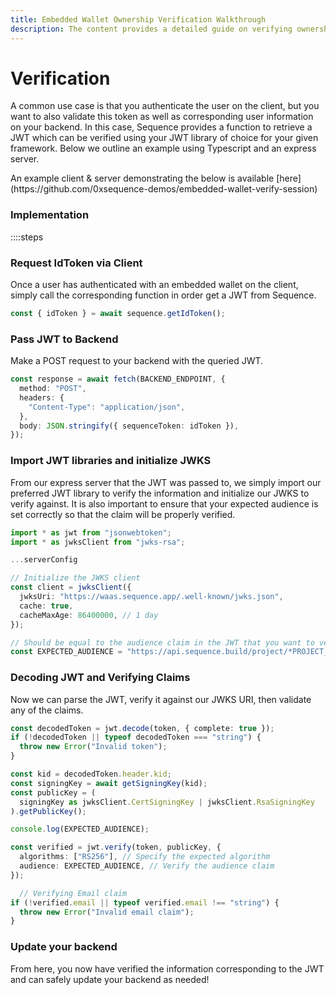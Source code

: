 ```yaml
---
title: Embedded Wallet Ownership Verification Walkthrough
description: The content provides a detailed guide on verifying ownership of an Embedded Wallet address using a nonce and optional time expiry.
---
```



# Verification

A common use case is that you authenticate the user on the client, but you want to also validate this token as well as corresponding user information on your backend. In this case, Sequence provides a function to retrieve a JWT which can be verified using your JWT library of choice for your given framework. Below we outline an example using Typescript and an express server.

<Callout type="info">
  An example client & server demonstrating the below is available [here](https://github.com/0xsequence-demos/embedded-wallet-verify-session)
</Callout>

### Implementation

::::steps
### Request IdToken via Client

Once a user has authenticated with an embedded wallet on the client, simply call the corresponding function in order get a JWT from Sequence.
```typescript
const { idToken } = await sequence.getIdToken();
```

### Pass JWT to Backend

Make a POST request to your backend with the queried JWT.

```typescript
const response = await fetch(BACKEND_ENDPOINT, {
  method: "POST",
  headers: {
    "Content-Type": "application/json",
  },
  body: JSON.stringify({ sequenceToken: idToken }),
});
```

### Import JWT libraries and initialize JWKS

From our express server that the JWT was passed to, we simply import our preferred JWT library to verify the information and initialize our JWKS to verify against. It is also important to ensure that your expected audience is set correctly so that the claim will be properly verified.

```typescript
import * as jwt from "jsonwebtoken";
import * as jwksClient from "jwks-rsa";

...serverConfig

// Initialize the JWKS client
const client = jwksClient({
  jwksUri: "https://waas.sequence.app/.well-known/jwks.json",
  cache: true,
  cacheMaxAge: 86400000, // 1 day
});

// Should be equal to the audience claim in the JWT that you want to verify which will be of the form https://api.sequence.build/project/*projectID*
const EXPECTED_AUDIENCE = "https://api.sequence.build/project/*PROJECT_ID*"
```

### Decoding JWT and Verifying Claims

Now we can parse the JWT, verify it against our JWKS URI, then validate any of the claims.

```typescript
const decodedToken = jwt.decode(token, { complete: true });
if (!decodedToken || typeof decodedToken === "string") {
  throw new Error("Invalid token");
}

const kid = decodedToken.header.kid;
const signingKey = await getSigningKey(kid);
const publicKey = (
  signingKey as jwksClient.CertSigningKey | jwksClient.RsaSigningKey
).getPublicKey();

console.log(EXPECTED_AUDIENCE);

const verified = jwt.verify(token, publicKey, {
  algorithms: ["RS256"], // Specify the expected algorithm
  audience: EXPECTED_AUDIENCE, // Verify the audience claim
});

  // Verifying Email claim
if (!verified.email || typeof verified.email !== "string") {
  throw new Error("Invalid email claim");
}
```

### Update your backend

From here, you now have verified the information corresponding to the JWT and can safely update your backend as needed!
